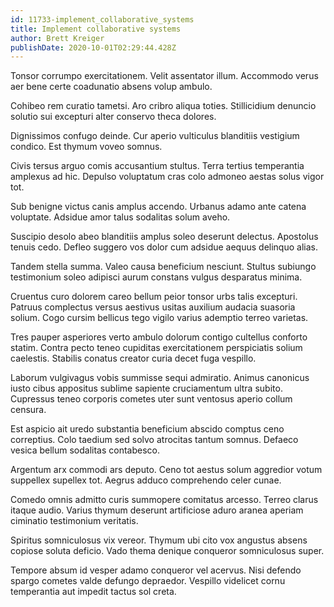 ```yaml
---
id: 11733-implement_collaborative_systems
title: Implement collaborative systems
author: Brett Kreiger
publishDate: 2020-10-01T02:29:44.428Z
---
```


Tonsor corrumpo exercitationem. Velit assentator illum. Accommodo verus aer bene certe coadunatio absens volup ambulo.

Cohibeo rem curatio tametsi. Aro cribro aliqua toties. Stillicidium denuncio solutio sui excepturi alter conservo theca dolores.

Dignissimos confugo deinde. Cur aperio vulticulus blanditiis vestigium condico. Est thymum voveo somnus.

Civis tersus arguo comis accusantium stultus. Terra tertius temperantia amplexus ad hic. Depulso voluptatum cras colo admoneo aestas solus vigor tot.

Sub benigne victus canis amplus accendo. Urbanus adamo ante catena voluptate. Adsidue amor talus sodalitas solum aveho.

Suscipio desolo abeo blanditiis amplus soleo deserunt delectus. Apostolus tenuis cedo. Defleo suggero vos dolor cum adsidue aequus delinquo alias.

Tandem stella summa. Valeo causa beneficium nesciunt. Stultus subiungo testimonium soleo adipisci aurum constans vulgus desparatus minima.

Cruentus curo dolorem careo bellum peior tonsor urbs talis excepturi. Patruus complectus versus aestivus usitas auxilium audacia suasoria solium. Cogo cursim bellicus tego vigilo varius ademptio terreo varietas.

Tres pauper asperiores verto ambulo dolorum contigo cultellus conforto statim. Contra pecto teneo cupiditas exercitationem perspiciatis solium caelestis. Stabilis conatus creator curia decet fuga vespillo.

Laborum vulgivagus vobis summisse sequi admiratio. Animus canonicus iusto cibus appositus sublime sapiente cruciamentum ultra subito. Cupressus teneo corporis cometes uter sunt ventosus aperio collum censura.

Est aspicio ait uredo substantia beneficium abscido comptus ceno correptius. Colo taedium sed solvo atrocitas tantum somnus. Defaeco vesica bellum sodalitas contabesco.

Argentum arx commodi ars deputo. Ceno tot aestus solum aggredior votum suppellex supellex tot. Aegrus adduco comprehendo celer cunae.

Comedo omnis admitto curis summopere comitatus arcesso. Terreo clarus itaque audio. Varius thymum deserunt artificiose aduro aranea aperiam ciminatio testimonium veritatis.

Spiritus somniculosus vix vereor. Thymum ubi cito vox angustus absens copiose soluta deficio. Vado thema denique conqueror somniculosus super.

Tempore absum id vesper adamo conqueror vel acervus. Nisi defendo spargo cometes valde defungo depraedor. Vespillo videlicet cornu temperantia aut impedit tactus sol creta.
